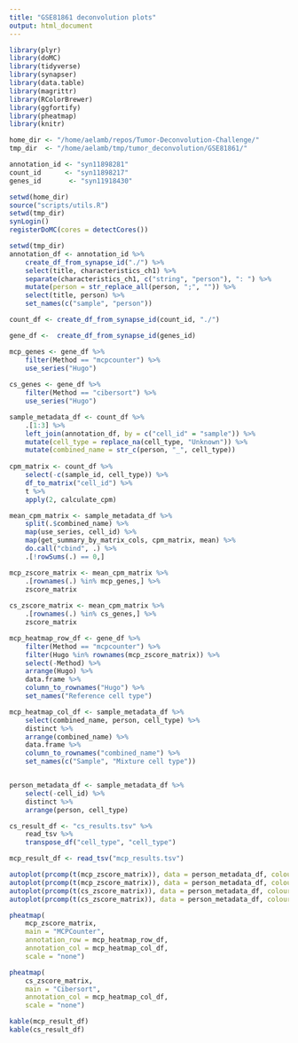 ```yaml
---
title: "GSE81861 deconvolution plots"
output: html_document
---
```


```r
library(plyr)
library(doMC)
library(tidyverse)
library(synapser)
library(data.table)
library(magrittr)
library(RColorBrewer)
library(ggfortify)
library(pheatmap)
library(knitr)

home_dir <- "/home/aelamb/repos/Tumor-Deconvolution-Challenge/"
tmp_dir  <- "/home/aelamb/tmp/tumor_deconvolution/GSE81861/"

annotation_id <- "syn11898281"
count_id      <- "syn11898217"
genes_id       <- "syn11918430"

setwd(home_dir)
source("scripts/utils.R")
setwd(tmp_dir)
synLogin()
registerDoMC(cores = detectCores())
```


```r
setwd(tmp_dir)
annotation_df <- annotation_id %>% 
    create_df_from_synapse_id("./") %>% 
    select(title, characteristics_ch1) %>% 
    separate(characteristics_ch1, c("string", "person"), ": ") %>% 
    mutate(person = str_replace_all(person, ";", "")) %>% 
    select(title, person) %>% 
    set_names(c("sample", "person"))

count_df <- create_df_from_synapse_id(count_id, "./") 

gene_df <-  create_df_from_synapse_id(genes_id)

mcp_genes <- gene_df %>% 
    filter(Method == "mcpcounter") %>%
    use_series("Hugo")
    
cs_genes <- gene_df %>% 
    filter(Method == "cibersort") %>%
    use_series("Hugo")

sample_metadata_df <- count_df %>% 
    .[1:3] %>% 
    left_join(annotation_df, by = c("cell_id" = "sample")) %>% 
    mutate(cell_type = replace_na(cell_type, "Unknown")) %>% 
    mutate(combined_name = str_c(person, "_", cell_type))
    
cpm_matrix <- count_df %>% 
    select(-c(sample_id, cell_type)) %>% 
    df_to_matrix("cell_id") %>% 
    t %>% 
    apply(2, calculate_cpm)

mean_cpm_matrix <- sample_metadata_df %>%
    split(.$combined_name) %>%
    map(use_series, cell_id) %>%
    map(get_summary_by_matrix_cols, cpm_matrix, mean) %>%
    do.call("cbind", .) %>% 
    .[!rowSums(.) == 0,]

mcp_zscore_matrix <- mean_cpm_matrix %>% 
    .[rownames(.) %in% mcp_genes,] %>% 
    zscore_matrix
    
cs_zscore_matrix <- mean_cpm_matrix %>% 
    .[rownames(.) %in% cs_genes,] %>% 
    zscore_matrix

mcp_heatmap_row_df <- gene_df %>% 
    filter(Method == "mcpcounter") %>% 
    filter(Hugo %in% rownames(mcp_zscore_matrix)) %>% 
    select(-Method) %>% 
    arrange(Hugo) %>% 
    data.frame %>% 
    column_to_rownames("Hugo") %>% 
    set_names("Reference cell type")

mcp_heatmap_col_df <- sample_metadata_df %>%
    select(combined_name, person, cell_type) %>% 
    distinct %>% 
    arrange(combined_name) %>% 
    data.frame %>% 
    column_to_rownames("combined_name") %>% 
    set_names(c("Sample", "Mixture cell type"))


person_metadata_df <- sample_metadata_df %>%
    select(-cell_id) %>%
    distinct %>%
    arrange(person, cell_type) 

cs_result_df <- "cs_results.tsv" %>% 
    read_tsv %>% 
    transpose_df("cell_type", "cell_type")

mcp_result_df <- read_tsv("mcp_results.tsv")


```



```r
autoplot(prcomp(t(mcp_zscore_matrix)), data = person_metadata_df, colour = 'person', main = "MCPCounter")
autoplot(prcomp(t(mcp_zscore_matrix)), data = person_metadata_df, colour = 'cell_type', main = "MCPCounter")
autoplot(prcomp(t(cs_zscore_matrix)), data = person_metadata_df, colour = 'person', main = "Cibersort")
autoplot(prcomp(t(cs_zscore_matrix)), data = person_metadata_df, colour = 'cell_type', main = "Cibersort")
```

```r
pheatmap(
    mcp_zscore_matrix, 
    main = "MCPCounter", 
    annotation_row = mcp_heatmap_row_df,
    annotation_col = mcp_heatmap_col_df,
    scale = "none")
```

```r
pheatmap(
    cs_zscore_matrix,
    main = "Cibersort", 
    annotation_col = mcp_heatmap_col_df,
    scale = "none")
```

```r
kable(mcp_result_df)
kable(cs_result_df)
```



